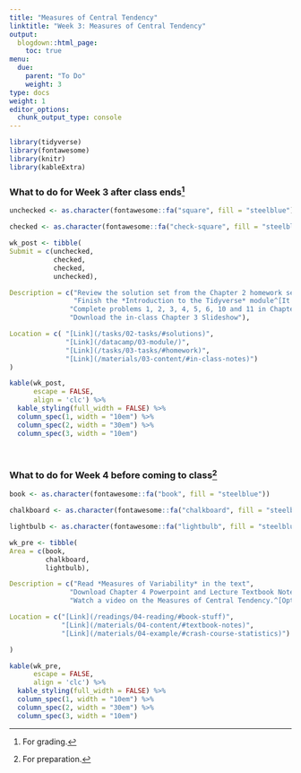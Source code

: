 ```yaml
---
title: "Measures of Central Tendency"
linktitle: "Week 3: Measures of Central Tendency"
output:
  blogdown::html_page:
    toc: true
menu:
  due:
    parent: "To Do"
    weight: 3
type: docs
weight: 1
editor_options: 
  chunk_output_type: console
---
```


```r
library(tidyverse)
library(fontawesome)
library(knitr)
library(kableExtra)
```

### What to do for Week 3 after class ends^[For grading.]

```r
unchecked <- as.character(fontawesome::fa("square", fill = "steelblue"))

checked <- as.character(fontawesome::fa("check-square", fill = "steelblue"))

wk_post <- tibble(
Submit = c(unchecked,
           checked,
           checked,
           unchecked),

Description = c("Review the solution set from the Chapter 2 homework set",
                "Finish the *Introduction to the Tidyverse* module^[It is advised that you complete the *Introduction to R* module first]",
               "Complete problems 1, 2, 3, 4, 5, 6, 10 and 11 in Chapter 3",
               "Download the in-class Chapter 3 Slideshow"),

Location = c( "[Link](/tasks/02-tasks/#solutions)",
              "[Link](/datacamp/03-module/)",
              "[Link](/tasks/03-tasks/#homework)",
              "[Link](/materials/03-content/#in-class-notes)")
)
```

```r
kable(wk_post, 
      escape = FALSE,
      align = 'clc') %>%
  kable_styling(full_width = FALSE) %>%
  column_spec(1, width = "10em") %>%
  column_spec(2, width = "30em") %>%
  column_spec(3, width = "10em")
```

<br />

### What to do for Week 4 before coming to class^[For preparation.]

```r
book <- as.character(fontawesome::fa("book", fill = "steelblue"))

chalkboard <- as.character(fontawesome::fa("chalkboard", fill = "steelblue"))

lightbulb <- as.character(fontawesome::fa("lightbulb", fill = "steelblue"))

wk_pre <- tibble(
Area = c(book, 
         chalkboard, 
         lightbulb),

Description = c("Read *Measures of Variability* in the text",
               "Download Chapter 4 Powerpoint and Lecture Textbook Notes",
               "Watch a video on the Measures of Central Tendency.^[Optional but recommended.]"),

Location = c("[Link](/readings/04-reading/#book-stuff)", 
             "[Link](/materials/04-content/#textbook-notes)",
             "[Link](/materials/04-example/#crash-course-statistics)")

)

```

```r
kable(wk_pre, 
      escape = FALSE,
      align = 'clc') %>%
  kable_styling(full_width = FALSE) %>%
  column_spec(1, width = "10em") %>%
  column_spec(2, width = "30em") %>%
  column_spec(3, width = "10em")
```

